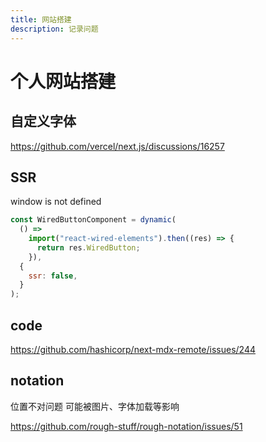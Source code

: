 ```yaml
---
title: 网站搭建
description: 记录问题
---
```


# 个人网站搭建

## 自定义字体
https://github.com/vercel/next.js/discussions/16257

## SSR
window is not defined

```javascript
const WiredButtonComponent = dynamic(
  () =>
    import("react-wired-elements").then((res) => {
      return res.WiredButton;
    }),
  {
    ssr: false,
  }
);
```

## code

https://github.com/hashicorp/next-mdx-remote/issues/244

## notation
位置不对问题
可能被图片、字体加载等影响

https://github.com/rough-stuff/rough-notation/issues/51